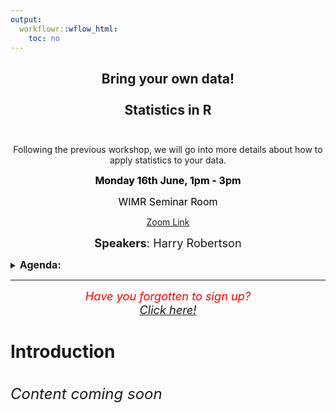 ```yaml
---
output:
  workflowr::wflow_html:
    toc: no
---
```


<div style="text-align: center">

## **Bring your own data!** <br><br>Statistics in R<br><br>

Following the previous workshop, we will go into more details about how to apply statistics to your data.

<read-time><span style="color:black;"><font size="3">**Monday 16th June, 1pm - 3pm**</font></span></read-time>

<read-time><span style="color:black;"><font size="3">WIMR Seminar Room</font></span></read-time>

<read-time>[Zoom Link](https://uni-sydney.zoom.us/j/88508688184)</read-time>

<span style="font-size:1.3em">**Speakers**: Harry Robertson</span>

</div>

<details ><summary><font size=3>**Agenda:**</font></summary>
<div style="text-align: left;">

<hr>

- **1:00 - 1:30**: Introduction (with Zoom)

- **1:30 - 3:00**: Coding club: Analysis session with experienced programmers available to help! 

</div>

</details>
<hr>
<div style="text-align: center">

<span style="font-size:1.3em; color: red;text-align: center">*Have you forgotten to sign up?<br>[Click here!](https://forms.cloud.microsoft/r/cYz7UP91aR)*</span>

</div>

# Introduction

<br><read-time><font size = "5">*Content coming soon*</font></read-time>

